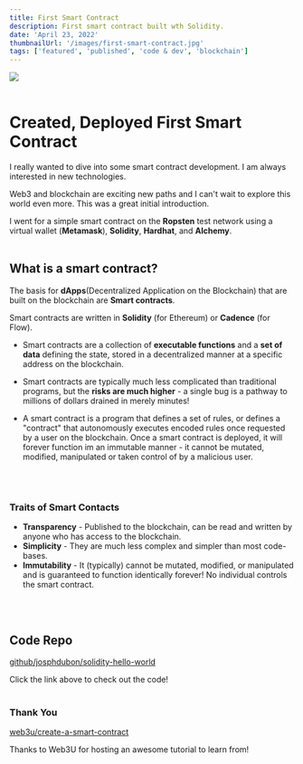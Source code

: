 ```yaml
---
title: First Smart Contract
description: First smart contract built wth Solidity.
date: 'April 23, 2022'
thumbnailUrl: '/images/first-smart-contract.jpg'
tags: ['featured', 'published', 'code & dev', 'blockchain']
---
```


<Image src='/images/first-smart-contract.jpg' width={400} height={400}/>

<br/>
<br/>

# Created, Deployed First Smart Contract
I really wanted to dive into some smart contract development. I am always interested in new technologies.

Web3 and blockchain are exciting new paths and I can't wait to explore this world even more. This was a great initial
introduction.

I went for a simple smart contract on the **Ropsten** test network using a virtual wallet (**Metamask**), **Solidity**,
**Hardhat**, and **Alchemy**.
<br/>
<br/>

## What is a smart contract?
The basis for **dApps**(Decentralized Application on the Blockchain) that are built on the blockchain are
**Smart contracts**.

Smart contracts are written in **Solidity** (for Ethereum) or **Cadence** (for Flow).
<br/>

+ Smart contracts are a collection of **executable functions** and a **set of data** defining the state, stored in a
decentralized manner at a specific address on the blockchain.

+ Smart contracts are typically much less complicated than traditional programs, but the **risks are much higher** - a
single bug is a pathway to millions of dollars drained in merely minutes!

+ A smart contract is a program that defines a set of rules, or defines a "contract" that autonomously executes encoded
rules once requested by a user on the blockchain. Once a smart contract is deployed, it will forever function
im an immutable manner  - it cannot be mutated, modified, manipulated or taken control of by a malicious user.
<br/>
<br/>

### Traits of Smart Contacts
+ **Transparency**  - Published to the blockchain, can be read and written by anyone who has access to the blockchain.
+ **Simplicity** - They are much less complex and simpler than most code-bases.
+ **Immutability** - It (typically) cannot be mutated, modified, or manipulated and is guaranteed to function
identically forever! No individual controls the smart contract.
<br/>
<br/>

## Code Repo
[github/josphdubon/solidity-hello-world](https://github.com/josephdubon/solidity-hello-world)

Click the link above to check out the code!
<br/>
<br/>

### Thank You
[web3u/create-a-smart-contract](https://www.web3.university/tracks/create-a-smart-contract/deploy-your-first-smart-contract)

Thanks to Web3U for hosting an awesome tutorial to learn from!